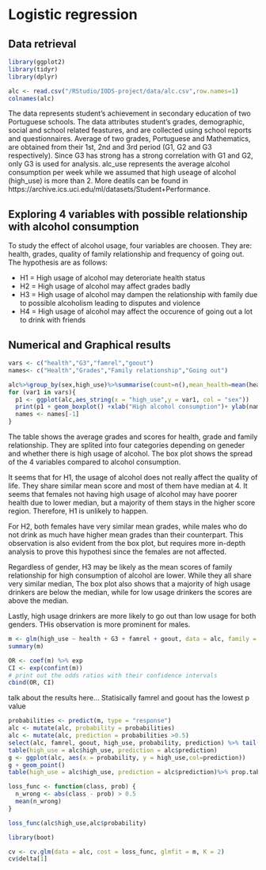 # Logistic regression

## Data retrieval

```r
library(ggplot2)
library(tidyr)
library(dplyr)
```
```r
alc <- read.csv("/RStudio/IODS-project/data/alc.csv",row.names=1)
colnames(alc)
```
The data represents student's achievement in secondary education of two Portuguese schools. The data attributes student's grades, demographic, social and school related feastures, and are collected using school reports and questionnaires. Average of two grades, Portuguese and Mathematics, are obtained from their 1st, 2nd and 3rd period (G1, G2 and G3 respectively). Since G3 has strong has a strong correlation with G1 and G2, only G3 is used for analysis. alc_use represents the average alcohol consumption per week while we assumed that high useage of alcohol (high_use) is more than 2. More deatils can be found in https://archive.ics.uci.edu/ml/datasets/Student+Performance. 

## Exploring 4 variables with possible relationship with alcohol consumption

To study the effect of alcohol usage, four variables are choosen. They are: health, grades, quality of family relationship and frequency of going out. The hypothesis are as follows:

- H1 = High usage of alcohol may deteroriate health status
- H2 = High usage of alcohol may affect grades badly 
- H3 = High usage of alcohol may dampen the relationship with family due to possible alcoholism leading to disputes and violence
- H4 = High usage of alcohol may affect the occurence of going out a lot to drink with friends

## Numerical and Graphical results

```r
vars <- c("health","G3","famrel","goout")
names<- c("Health","Grades","Family relationship","Going out")

alc%>%group_by(sex,high_use)%>%summarise(count=n(),mean_health=mean(health),mean_grade=mean(G3),mean_family_relationship=mean(famrel),mean_going_out=mean(goout))
for (var1 in vars){
  p1 <- ggplot(alc,aes_string(x = "high_use",y = var1, col = "sex"))
  print(p1 + geom_boxplot() +xlab("High alcohol consumption")+ ylab(names[1]))
  names <- names[-1]
}
```

The table shows the average grades and scores for health, grade and family relationship. They are splited into four categories depending on geneder and whether there is high usage of alcohol. The box plot shows the spread of the 4 variables compared to alcohol consumption. 

It seems that for H1, the usage of alcohol does not really affect the quality of life. They share similar mean score and most of them have median at 4. It seems that females not having high usage of alcohol may have poorer health due to lower median, but a majority of them stays in the higher score region. Therefore, H1 is unlikely to happen.

For H2, both females have very similar mean grades, while males who do not drink as much have higher mean grades than their counterpart. This observation is also evident from the box plot, but requires more in-depth analysis to prove this hypothesi since the females are not affected.

Regardless of gender, H3 may be likely as the mean scores of family relationship for high consumption of alcohol are lower. While they all share very similar median, The box plot also shows that a majority of high usage drinkers are below the median, while for low usage drinkers the scores are above the median.

Lastly, high usage drinkers are more likely to go out than low usage for both genders. THis observation is more prominent for males.

```r
m <- glm(high_use ~ health + G3 + famrel + goout, data = alc, family = "binomial")
summary(m)
```

```r
OR <- coef(m) %>% exp
CI <- exp(confint(m))
# print out the odds ratios with their confidence intervals
cbind(OR, CI)
```
talk about the results here... Statisically famrel and goout has the lowest p value

```r
probabilities <- predict(m, type = "response")
alc <- mutate(alc, probability = probabilities)
alc <- mutate(alc, prediction = probabilities >0.5)
select(alc, famrel, goout, high_use, probability, prediction) %>% tail(10)
table(high_use = alc$high_use, prediction = alc$prediction)
g <- ggplot(alc, aes(x = probability, y = high_use,col=prediction))
g + geom_point()
table(high_use = alc$high_use, prediction = alc$prediction)%>% prop.table %>% addmargins
```

```r
loss_func <- function(class, prob) {
  n_wrong <- abs(class - prob) > 0.5
  mean(n_wrong)
}

loss_func(alc$high_use,alc$probability)

library(boot)

cv <- cv.glm(data = alc, cost = loss_func, glmfit = m, K = 2)
cv$delta[1]
```